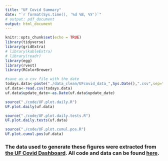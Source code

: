 ```yaml
---
title: "UF Covid Summary"
date: "`r format(Sys.time(), '%d %B, %Y')`"
# output: pdf_document
output: html_document
---
```


```r
knitr::opts_chunk$set(echo = TRUE)
library(tidyverse)
library(gridExtra)
# library(kableExtra)
# library(readr)
library(egg)
library(rvest)
library(RColorBrewer)
```

```r

#save as a csv file with the date 
todays.data<-paste("./data_clean/UFcovid_data_",Sys.Date(),".csv",sep="")
uf.data<-read.csv(todays.data)
uf.data$update_date<-as.Date(uf.data$update_date)

```
\newline

```r
source("./code/UF.plot.daily.R")
UF.plot.daily(uf.data)

```

\newline
```r
source("./code/UF.plot.daily.tests.R")
UF.plot.daily.tests(uf.data)
```


\newline
```r
source("./code/UF.plot.cumul.pos.R")
UF.plot.cumul.pos(uf.data)
```

### The data used to generate these figures were extracted from [the UF Covid Dashboard](https://coronavirus.ufhealth.org/screen-test-protect-2/about-initiative/testing-dashboard/). All code and data can be found [here](https://github.com/embruna/UF_COVID).
